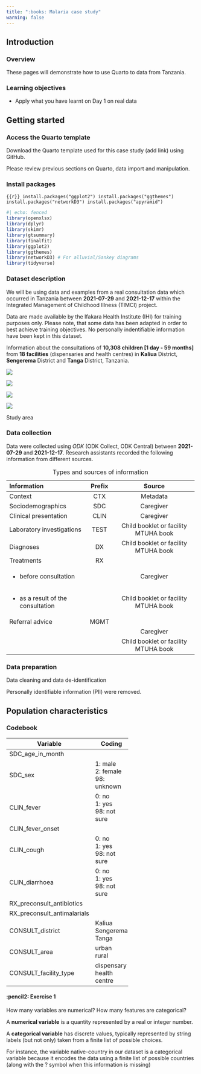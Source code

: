 ```yaml
---
title: ":books: Malaria case study"
warning: false
---
```


## Introduction

### Overview

These pages will demonstrate how to use Quarto to data from Tanzania.

### Learning objectives

-   Apply what you have learnt on Day 1 on real data

## Getting started

### Access the Quarto template

Download the Quarto template used for this case study (add link) using GitHub.

Please review previous sections on Quarto, data import and manipulation.

### Install packages

``` {{r}}
install.packages("ggplot2")
install.packages("ggthemes")
install.packages("networkD3")
install.packages("apyramid")
```

```r
#| echo: fenced
library(openxlsx)
library(dplyr)
library(skimr)
library(gtsummary)
library(finalfit)
library(ggplot2)
library(ggthemes)
library(networkD3) # For alluvial/Sankey diagrams
library(tidyverse)
```

### Dataset description

We will be using data and examples from a real consultation data which occurred in Tanzania between **2021-07-29** and **2021-12-17** within the Integrated Management of Childhood Illness (TIMCI) project.

::: callout-important
Data are made available by the Ifakara Health Institute (IHI) for training purposes only. Please note, that some data has been adapted in order to best achieve training objectives. No personally indentifiable information have been kept in this dataset.
:::

Information about the consultations of **10,308 children \[1 day - 59 months\]** from **18 facilities** (dispensaries and health centres) in **Kaliua** District, **Sengerema** District and **Tanga** District, Tanzania. 

::: {#fig-study-area layout="[[1,1], [1, 1]]"}
![](images/tanzania_map-01.png){#fig-tanzania-study-regions}

![](images/mwanza_map.png){#fig-mwanza-study-district}

![](images/kaliua_map.png){#fig-kaliua-study-district}

![](images/tanga_map.png){#fig-tanga-study-district}

Study area
:::

### Data collection

Data were collected using *ODK* (ODK Collect, ODK Central) between **2021-07-29** and **2021-12-17**. Research assistants recorded the following information from different sources.

+-------------------------------------+-------------+--------------------------------------+
| Information                         | Prefix      | Source                               |
+:====================================+:===========:+:====================================:+
| Context                             | CTX         | Metadata                             |
+-------------------------------------+-------------+--------------------------------------+
| Sociodemographics                   | SDC         | Caregiver                            |
+-------------------------------------+-------------+--------------------------------------+
| Clinical presentation               | CLIN        | Caregiver                            |
+-------------------------------------+-------------+--------------------------------------+
| Laboratory investigations           | TEST        | Child booklet or facility MTUHA book |
+-------------------------------------+-------------+--------------------------------------+
| Diagnoses                           | DX          | Child booklet or facility MTUHA book |
+-------------------------------------+-------------+--------------------------------------+
| Treatments                          | RX          |                                      |
+-------------------------------------+-------------+--------------------------------------+
| -   before consultation             |             | Caregiver                            |
+-------------------------------------+-------------+--------------------------------------+
| -   as a result of the consultation |             | Child booklet or facility MTUHA book |
+-------------------------------------+-------------+--------------------------------------+
| Referral advice                     | MGMT        |                                      |
+-------------------------------------+-------------+--------------------------------------+
|                                     |             | Caregiver                            |
+-------------------------------------+-------------+--------------------------------------+
|                                     |             | Child booklet or facility MTUHA book |
+-------------------------------------+-------------+--------------------------------------+

: Types and sources of information

### Data preparation

Data cleaning and data de-identification

Personally identifiable information (PII) were removed.

## Population characteristics

### Codebook

+-----------------------------+---------------+
| Variable                    | Coding        |
+=============================+===============+
| SDC_age_in_month            |               |
+-----------------------------+---------------+
| SDC_sex                     | 1: male\      |
|                             | 2: female\    |
|                             | 98: unknown   |
+-----------------------------+---------------+
| CLIN_fever                  | 0: no\        |
|                             | 1: yes\       |
|                             | 98: not sure  |
+-----------------------------+---------------+
| CLIN_fever_onset            |               |
+-----------------------------+---------------+
| CLIN_cough                  | 0: no\        |
|                             | 1: yes\       |
|                             | 98: not sure  |
+-----------------------------+---------------+
| CLIN_diarrhoea              | 0: no\        |
|                             | 1: yes\       |
|                             | 98: not sure  |
+-----------------------------+---------------+
| RX_preconsult_antibiotics   |               |
+-----------------------------+---------------+
| RX_preconsult_antimalarials |               |
+-----------------------------+---------------+
| CONSULT_district            | Kaliua\       |
|                             | Sengerema\    |
|                             | Tanga         |
+-----------------------------+---------------+
| CONSULT_area                | urban\        |
|                             | rural         |
+-----------------------------+---------------+
| CONSULT_facility_type       | dispensary\   |
|                             | health centre |
+-----------------------------+---------------+

::: panel-tabset
#### :pencil2: Exercise 1

How many variables are numerical? How many features are categorical?

::: callout-note

A **numerical variable** is a quantity represented by a real or integer number.

A **categorical variable** has discrete values, typically represented by string labels (but not only) taken from a finite list of possible choices.
:::

For instance, the variable native-country in our dataset is a categorical variable because it encodes the data using a finite list of possible countries (along with the ? symbol when this information is missing)

:::
